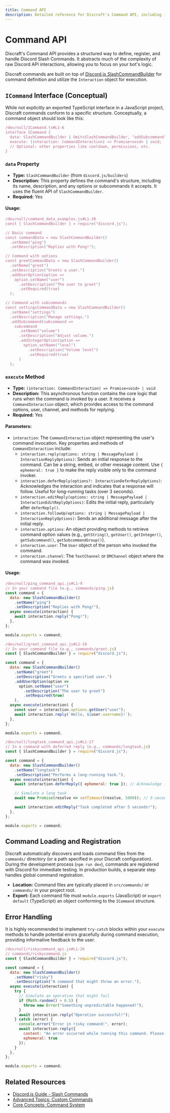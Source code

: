 ```yaml
---
title: Command API
description: Detailed reference for Discraft's Command API, including interfaces and methods for defining and interacting with commands.
---
```


# Command API

Discraft's Command API provides a structured way to define, register, and handle Discord Slash Commands. It abstracts much of the complexity of raw Discord API interactions, allowing you to focus on your bot's logic.

Discraft commands are built on top of [Discord.js SlashCommandBuilder](https://discord.js.org/#/docs/builders/main/class/SlashCommandBuilder) for command definition and utilize the `Interaction` object for execution.

## `ICommand` Interface (Conceptual)

While not explicitly an exported TypeScript interface in a JavaScript project, Discraft commands conform to a specific structure. Conceptually, a command object should look like this:

```typescript
/dev/null/ICommand.ts#L1-6
interface ICommand {
  data: SlashCommandBuilder | Omit<SlashCommandBuilder, "addSubcommand" | "addSubcommandGroup">;
  execute: (interaction: CommandInteraction) => Promise<void> | void;
  // Optional: other properties like cooldown, permissions, etc.
}
```

### `data` Property

-   **Type:** `SlashCommandBuilder` (from `discord.js/builders`)
-   **Description:** This property defines the command's structure, including its name, description, and any options or subcommands it accepts. It uses the fluent API of `SlashCommandBuilder`.
-   **Required:** Yes

#### Usage:

```javascript
/dev/null/command_data_examples.js#L1-30
const { SlashCommandBuilder } = require("discord.js");

// Basic command
const commandData = new SlashCommandBuilder()
  .setName("ping")
  .setDescription("Replies with Pong!");

// Command with options
const greetCommandData = new SlashCommandBuilder()
  .setName("greet")
  .setDescription("Greets a user.")
  .addUserOption(option => 
    option.setName("user")
      .setDescription("The user to greet")
      .setRequired(true)
  );

// Command with subcommands
const settingsCommandData = new SlashCommandBuilder()
  .setName("settings")
  .setDescription("Manage settings.")
  .addSubcommand(subcommand =>
    subcommand
      .setName("volume")
      .setDescription("Adjust volume.")
      .addIntegerOption(option =>
        option.setName("level")
          .setDescription("Volume level")
          .setRequired(true)
      )
  );
```

### `execute` Method

-   **Type:** `(interaction: CommandInteraction) => Promise<void> | void`
-   **Description:** This asynchronous function contains the core logic that runs when the command is invoked by a user. It receives a `CommandInteraction` object, which provides access to the command options, user, channel, and methods for replying.
-   **Required:** Yes

#### Parameters:

-   `interaction`: The `CommandInteraction` object representing the user's command invocation. Key properties and methods of `CommandInteraction` include:
    -   `interaction.reply(options: string | MessagePayload | InteractionReplyOptions)`: Sends an initial response to the command. Can be a string, embed, or other message content. Use `{ ephemeral: true }` to make the reply visible only to the command invoker.
    -   `interaction.deferReply(options?: InteractionDeferReplyOptions)`: Acknowledges the interaction and indicates that a response will follow. Useful for long-running tasks (over 3 seconds).
    -   `interaction.editReply(options: string | MessagePayload | InteractionEditReplyOptions)`: Edits the initial reply, particularly after `deferReply()`.
    -   `interaction.followUp(options: string | MessagePayload | InteractionReplyOptions)`: Sends an additional message after the initial reply.
    -   `interaction.options`: An object providing methods to retrieve command option values (e.g., `getString()`, `getUser()`, `getInteger()`, `getSubcommand()`, `getSubcommandGroup()`).
    -   `interaction.user`: The `User` object of the person who invoked the command.
    -   `interaction.channel`: The `TextChannel` or `DMChannel` object where the command was invoked.

#### Usage:

```javascript
/dev/null/ping_command_api.js#L1-9
// In your command file (e.g., commands/ping.js)
const command = {
  data: new SlashCommandBuilder()
    .setName("ping")
    .setDescription("Replies with Pong!"),
  async execute(interaction) {
    await interaction.reply("Pong!");
  },
};

module.exports = command;
```

```javascript
/dev/null/greet_command_api.js#L1-19
// In your command file (e.g., commands/greet.js)
const { SlashCommandBuilder } = require("discord.js");

const command = {
  data: new SlashCommandBuilder()
    .setName("greet")
    .setDescription("Greets a specified user.")
    .addUserOption(option => 
      option.setName("user")
        .setDescription("The user to greet")
        .setRequired(true)
    ),
  async execute(interaction) {
    const user = interaction.options.getUser("user");
    await interaction.reply(`Hello, ${user.username}!`);
  },
};

module.exports = command;
```

```javascript
/dev/null/longtask_command_api.js#L1-17
// In a command with deferred reply (e.g., commands/longtask.js)
const { SlashCommandBuilder } = require("discord.js");

const command = {
  data: new SlashCommandBuilder()
    .setName("longtask")
    .setDescription("Performs a long-running task."),
  async execute(interaction) {
    await interaction.deferReply({ ephemeral: true }); // Acknowledge immediately

    // Simulate a long task
    await new Promise(resolve => setTimeout(resolve, 5000)); // 5-second delay

    await interaction.editReply("Task completed after 5 seconds!");
  },
};

module.exports = command;
```

## Command Loading and Registration

Discraft automatically discovers and loads command files from the `commands/` directory (or a path specified in your Discraft configuration). During the development process (`npm run dev`), commands are registered with Discord for immediate testing. In production builds, a separate step handles global command registration.

-   **Location:** Command files are typically placed in `src/commands/` or `commands/` in your project root.
-   **Export:** Each command file must `module.exports` (JavaScript) or `export default` (TypeScript) an object conforming to the `ICommand` structure.

## Error Handling

It is highly recommended to implement `try-catch` blocks within your `execute` methods to handle potential errors gracefully during command execution, providing informative feedback to the user.

```javascript
/dev/null/riskycommand_api.js#L1-26
// commands/riskycommand.js
const { SlashCommandBuilder } = require("discord.js");

const command = {
  data: new SlashCommandBuilder()
    .setName("risky")
    .setDescription("A command that might throw an error."),
  async execute(interaction) {
    try {
      // Simulate an operation that might fail
      if (Math.random() > 0.5) {
        throw new Error("Something unpredictable happened!");
      }
      await interaction.reply("Operation successful!");
    } catch (error) {
      console.error("Error in risky command:", error);
      await interaction.reply({ 
        content: "An error occurred while running this command. Please try again later.", 
        ephemeral: true 
      });
    }
  },
};

module.exports = command;
```

## Related Resources

-   [Discord.js Guide - Slash Commands](https://discord.js.org/#/docs/discord.js/main/general/slash-commands/concepts)
-   [Advanced Topics: Custom Commands](/docs/advanced-topics/custom-commands)
-   [Core Concepts: Command System](/docs/core-concepts/command-system)